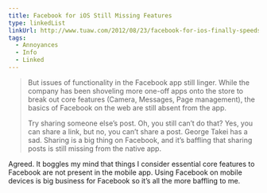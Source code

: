 ```yaml
---
title: Facebook for iOS Still Missing Features
type: linkedList
linkUrl: http://www.tuaw.com/2012/08/23/facebook-for-ios-finally-speeds-up-but-thats-about-it/
tags:
  - Annoyances
  - Info
  - Linked
---
```


> But issues of functionality in the Facebook app still linger. While the company has been shoveling more one-off apps onto the store to break out core features (Camera, Messages, Page management), the basics of Facebook on the web are still absent from the app.
> 
> Try sharing someone else’s post. Oh, you still can’t do that? Yes, you can share a link, but no, you can’t share a post. George Takei has a sad. Sharing is a big thing on Facebook, and it’s baffling that sharing posts is still missing from the native app.

Agreed. It boggles my mind that things I consider essential core features to Facebook are not present in the mobile app. Using Facebook on mobile devices is big business for Facebook so it’s all the more baffling to me.
